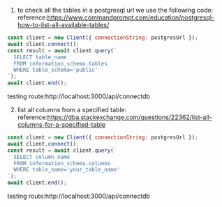 1) to check all the tables in a postgresql url we use the following code:
reference:https://www.commandprompt.com/education/postgresql-how-to-list-all-available-tables/
```js
const client = new Client({ connectionString: postgresUrl });
await client.connect();
const result = await client.query(`
  SELECT table_name 
  FROM information_schema.tables 
  WHERE table_schema='public'
`);
await client.end();
```
testing route:http://localhost:3000/api/connectdb



2) list all columns from a specified table:
reference:https://dba.stackexchange.com/questions/22362/list-all-columns-for-a-specified-table
```js
const client = new Client({ connectionString: postgresUrl });
await client.connect();
const result = await client.query(`
  SELECT column_name 
  FROM information_schema.columns 
  WHERE table_name='your_table_name'
`);
await client.end();
```
testing route:http://localhost:3000/api/connectdb


